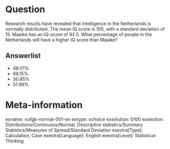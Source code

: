 Question
========
Research results have revealed that intelligence in the Netherlands is normally distributed. The mean IQ score is 100, with a standard deviation of 15. Maaike has an IQ-score of 92.5. What percentage of people in the Netherlands will have a higher IQ score than Maaike?

Answerlist
----------
* 48.01%
* 69.15% 
* 30.85% 
* 51.99%

Meta-information
================
exname: vufgb-normal-001-en
extype: schoice
exsolution: 0100
exsection: Distributions/Continuous/Normal, Descriptive statistics/Summary Statistics/Measures of Spread/Standard Deviation
exextra[Type]: Calculation, Case
exextra[Language]: English
exextra[Level]: Statistical Thinking